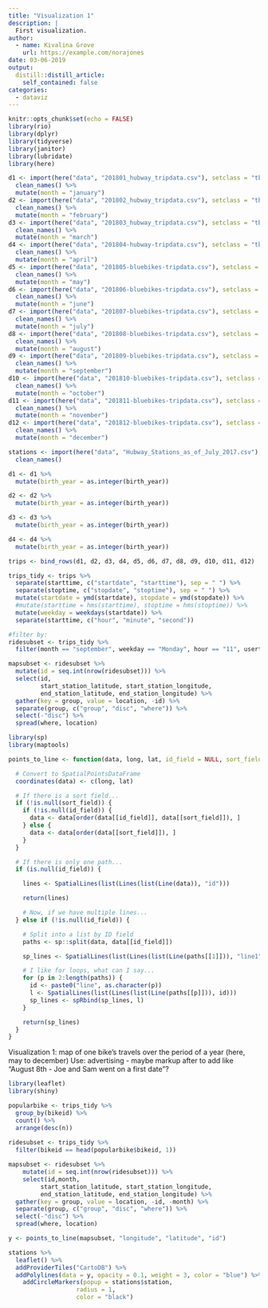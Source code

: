 ```yaml
---
title: "Visualization 1"
description: |
  First visualization.
author:
  - name: Kivalina Grove
    url: https://example.com/norajones
date: 03-06-2019
output:
  distill::distill_article:
    self_contained: false
categories:
  - dataviz
---
```


```r
knitr::opts_chunk$set(echo = FALSE)
library(rio)
library(dplyr)
library(tidyverse)
library(janitor)
library(lubridate)
library(here)
```


```r
d1 <- import(here("data", "201801_hubway_tripdata.csv"), setclass = "tbl_df") %>%
  clean_names() %>%
  mutate(month = "january")
d2 <- import(here("data", "201802_hubway_tripdata.csv"), setclass = "tbl_df") %>%
  clean_names() %>%
  mutate(month = "february")
d3 <- import(here("data", "201803_hubway_tripdata.csv"), setclass = "tbl_df") %>%
  clean_names() %>%
  mutate(month = "march")
d4 <- import(here("data", "201804-hubway-tripdata.csv"), setclass = "tbl_df") %>%
  clean_names() %>%
  mutate(month = "april")
d5 <- import(here("data", "201805-bluebikes-tripdata.csv"), setclass = "tbl_df") %>%
  clean_names() %>%
  mutate(month = "may")
d6 <- import(here("data", "201806-bluebikes-tripdata.csv"), setclass = "tbl_df") %>%
  clean_names() %>%
  mutate(month = "june")
d7 <- import(here("data", "201807-bluebikes-tripdata.csv"), setclass = "tbl_df") %>%
  clean_names() %>%
  mutate(month = "july")
d8 <- import(here("data", "201808-bluebikes-tripdata.csv"), setclass = "tbl_df") %>%
  clean_names() %>%
  mutate(month = "august")
d9 <- import(here("data", "201809-bluebikes-tripdata.csv"), setclass = "tbl_df") %>%
  clean_names() %>%
  mutate(month = "september")
d10 <- import(here("data", "201810-bluebikes-tripdata.csv"), setclass = "tbl_df") %>%
  clean_names() %>%
  mutate(month = "october")
d11 <- import(here("data", "201811-bluebikes-tripdata.csv"), setclass = "tbl_df") %>%
  clean_names() %>%
  mutate(month = "november")
d12 <- import(here("data", "201812-bluebikes-tripdata.csv"), setclass = "tbl_df") %>%
  clean_names() %>%
  mutate(month = "december")

stations <- import(here("data", "Hubway_Stations_as_of_July_2017.csv"), setclass = "tbl_df") %>%
  clean_names()

d1 <- d1 %>%
  mutate(birth_year = as.integer(birth_year))

d2 <- d2 %>%
  mutate(birth_year = as.integer(birth_year))

d3 <- d3 %>%
  mutate(birth_year = as.integer(birth_year))

d4 <- d4 %>%
  mutate(birth_year = as.integer(birth_year))

trips <- bind_rows(d1, d2, d3, d4, d5, d6, d7, d8, d9, d10, d11, d12)

trips_tidy <- trips %>%
  separate(starttime, c("startdate", "starttime"), sep = " ") %>%
  separate(stoptime, c("stopdate", "stoptime"), sep = " ") %>%
  mutate(startdate = ymd(startdate), stopdate = ymd(stopdate)) %>%
  #mutate(starttime = hms(starttime), stoptime = hms(stoptime)) %>%
  mutate(weekday = weekdays(startdate)) %>%
  separate(starttime, c("hour", "minute", "second"))

#filter by:
ridesubset <- trips_tidy %>%
  filter(month == "september", weekday == "Monday", hour == "11", usertype == "Subscriber")

mapsubset <- ridesubset %>%
  mutate(id = seq.int(nrow(ridesubset))) %>%
  select(id,
         start_station_latitude, start_station_longitude, 
         end_station_latitude, end_station_longitude) %>%
  gather(key = group, value = location, -id) %>%
  separate(group, c("group", "disc", "where")) %>%
  select(-"disc") %>%
  spread(where, location)
```


```r
library(sp)
library(maptools)

points_to_line <- function(data, long, lat, id_field = NULL, sort_field = NULL) {

  # Convert to SpatialPointsDataFrame
  coordinates(data) <- c(long, lat)

  # If there is a sort field...
  if (!is.null(sort_field)) {
    if (!is.null(id_field)) {
      data <- data[order(data[[id_field]], data[[sort_field]]), ]
    } else {
      data <- data[order(data[[sort_field]]), ]
    }
  }

  # If there is only one path...
  if (is.null(id_field)) {

    lines <- SpatialLines(list(Lines(list(Line(data)), "id")))

    return(lines)

    # Now, if we have multiple lines...
  } else if (!is.null(id_field)) {  

    # Split into a list by ID field
    paths <- sp::split(data, data[[id_field]])

    sp_lines <- SpatialLines(list(Lines(list(Line(paths[[1]])), "line1")))

    # I like for loops, what can I say...
    for (p in 2:length(paths)) {
      id <- paste0("line", as.character(p))
      l <- SpatialLines(list(Lines(list(Line(paths[[p]])), id)))
      sp_lines <- spRbind(sp_lines, l)
    }

    return(sp_lines)
  }
}
```

Visualization 1: map of one bike's travels over the period of a year (here, may to december) 
Use: advertising - maybe markup after to add like "August 8th - Joe and Sam went on a first date"?

```r
library(leaflet)
library(shiny)

popularbike <- trips_tidy %>%
  group_by(bikeid) %>%
  count() %>%
  arrange(desc(n))
 
ridesubset <- trips_tidy %>%
  filter(bikeid == head(popularbike$bikeid, 1))

mapsubset <- ridesubset %>%
    mutate(id = seq.int(nrow(ridesubset))) %>%
    select(id,month,
         start_station_latitude, start_station_longitude, 
         end_station_latitude, end_station_longitude) %>%
  gather(key = group, value = location, -id, -month) %>%
  separate(group, c("group", "disc", "where")) %>%
  select(-"disc") %>%
  spread(where, location)

y <- points_to_line(mapsubset, "longitude", "latitude", "id")

stations %>%
  leaflet() %>%
  addProviderTiles("CartoDB") %>%
  addPolylines(data = y, opacity = 0.1, weight = 3, color = "blue") %>%
    addCircleMarkers(popup = stations$station, 
                   radius = 1, 
                   color = "black")
```
